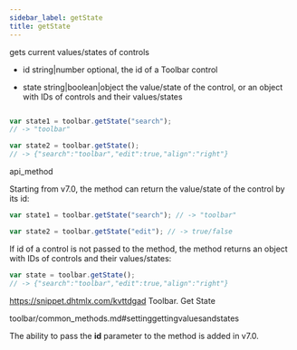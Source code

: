 ```yaml
---
sidebar_label: getState
title: getState
---
```



          


<Short>
 gets current values/states of controls



</Short>



- id    string|number   optional, the id of a Toolbar control



- state		string|boolean|object		the value/state of the control, or an object with IDs of controls and their values/states


~~~js

var state1 = toolbar.getState("search"); 
// -> "toolbar"

var state2 = toolbar.getState(); 
// -> {"search":"toolbar","edit":true,"align":"right"}


~~~
 api_method

<Descr>

Starting from v7.0, the method can return the value/state of the control by its id:

~~~js
var state1 = toolbar.getState("search"); // -> "toolbar"

var state2 = toolbar.getState("edit"); // -> true/false
~~~

If id of a control is not passed to the method, the method returns an object with IDs of controls and their values/states:

~~~js
var state = toolbar.getState(); 
// -> {"search":"toolbar","edit":true,"align":"right"}
~~~



</Descr>


 https://snippet.dhtmlx.com/kvttdgad	Toolbar. Get State

 toolbar/common_methods.md#settinggettingvaluesandstates


The ability to pass the <strong>id</strong> parameter to the method is added in v7.0.

